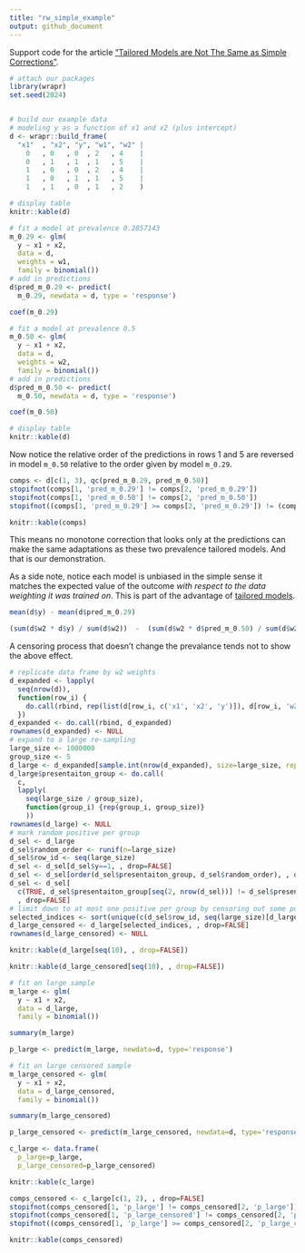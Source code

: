 ```yaml
---
title: "rw_simple_example"
output: github_document
---
```


Support code for the article ["Tailored Models are Not The Same as Simple Corrections"](https://win-vector.com/2020/10/11/tailored-models-are-not-the-same-as-simple-corrections/).


```r
# attach our packages
library(wrapr)
set.seed(2024)


# build our example data
# modeling y as a function of x1 and x2 (plus intercept)
d <- wrapr::build_frame(
  "x1"  , "x2", "y", "w1", "w2" |
    0   , 0   , 0  , 2   , 4    |
    0   , 1   , 1  , 1   , 5    |
    1   , 0   , 0  , 2   , 4    |
    1   , 0   , 1  , 1   , 5    |
    1   , 1   , 0  , 1   , 2    )

# display table
knitr::kable(d)
```

```r
# fit a model at prevalence 0.2857143
m_0.29 <- glm(
  y ~ x1 + x2,
  data = d,
  weights = w1,
  family = binomial())
# add in predictions
d$pred_m_0.29 <- predict(
  m_0.29, newdata = d, type = 'response')

coef(m_0.29)
```

```r
# fit a model at prevalence 0.5
m_0.50 <- glm(
  y ~ x1 + x2,
  data = d,
  weights = w2,
  family = binomial())
# add in predictions
d$pred_m_0.50 <- predict(
  m_0.50, newdata = d, type = 'response')

coef(m_0.50)
```

```r
# display table
knitr::kable(d)
```

Now notice the relative order of the predictions in rows 1 and 5 are reversed in model `m_0.50` relative to the order given by model `m_0.29`.

```r
comps <- d[c(1, 3), qc(pred_m_0.29, pred_m_0.50)]
stopifnot(comps[1, 'pred_m_0.29'] != comps[2, 'pred_m_0.29'])
stopifnot(comps[1, 'pred_m_0.50'] != comps[2, 'pred_m_0.50'])
stopifnot((comps[1, 'pred_m_0.29'] >= comps[2, 'pred_m_0.29']) != (comps[1, 'pred_m_0.50'] >= comps[2, 'pred_m_0.50']))

knitr::kable(comps)
```

This means no monotone correction that looks only at the predictions can make the same adaptations as these two prevalence tailored models. And that is our demonstration. 

As a side note, notice each model is unbiased in the simple sense it matches the expected value of the outcome *with respect to the data weighting it was trained on*. This is part of the advantage of [tailored models](https://win-vector.com/2020/10/10/upcoming-series-probability-model-homotopy/).

```r
mean(d$y) - mean(d$pred_m_0.29)

(sum(d$w2 * d$y) / sum(d$w2))  -  (sum(d$w2 * d$pred_m_0.50) / sum(d$w2))
```


A censoring process that doesn't change the prevalance tends not to show the above effect.

```r
# replicate data frame by w2 weights
d_expanded <- lapply(
  seq(nrow(d)),
  function(row_i) {
    do.call(rbind, rep(list(d[row_i, c('x1', 'x2', 'y')]), d[row_i, 'w2']))
  })
d_expanded <- do.call(rbind, d_expanded)
rownames(d_expanded) <- NULL
# expand to a large re-sampling
large_size <- 1000000
group_size <- 5
d_large <- d_expanded[sample.int(nrow(d_expanded), size=large_size, replace=TRUE) , , drop=FALSE]
d_large$presentaiton_group <- do.call(
  c, 
  lapply(
    seq(large_size / group_size), 
    function(group_i) {rep(group_i, group_size)}
    ))
rownames(d_large) <- NULL
# mark random positive per group
d_sel <- d_large
d_sel$random_order <- runif(n=large_size)
d_sel$row_id <- seq(large_size)
d_sel <- d_sel[d_sel$y==1, , drop=FALSE]
d_sel <- d_sel[order(d_sel$presentaiton_group, d_sel$random_order), , drop=FALSE]
d_sel <- d_sel[
  c(TRUE, d_sel$presentaiton_group[seq(2, nrow(d_sel))] != d_sel$presentaiton_group[seq(nrow(d_sel)-1)]),
  , drop=FALSE]
# limit down to at most one positive per group by censoring out some positive rows
selected_indices <- sort(unique(c(d_sel$row_id, seq(large_size)[d_large$y == 0])))
d_large_censored <- d_large[selected_indices, , drop=FALSE]
rownames(d_large_censored) <- NULL
```

```r
knitr::kable(d_large[seq(10), , drop=FALSE])
```

```r
knitr::kable(d_large_censored[seq(10), , drop=FALSE])
```


```r
# fit on large sample
m_large <- glm(
  y ~ x1 + x2,
  data = d_large,
  family = binomial())

summary(m_large)
```

```r
p_large <- predict(m_large, newdata=d, type='response')

```



```r
# fit on large censored sample
m_large_censored <- glm(
  y ~ x1 + x2,
  data = d_large_censored,
  family = binomial())

summary(m_large_censored)
```

```r
p_large_censored <- predict(m_large_censored, newdata=d, type='response')

```

```r
c_large <- data.frame(
  p_large=p_large, 
  p_large_censored=p_large_censored)

knitr::kable(c_large)
```


```r
comps_censored <- c_large[c(1, 2), , drop=FALSE]
stopifnot(comps_censored[1, 'p_large'] != comps_censored[2, 'p_large'])
stopifnot(comps_censored[1, 'p_large_censored'] != comps_censored[2, 'p_large_censored'])
stopifnot((comps_censored[1, 'p_large'] >= comps_censored[2, 'p_large_censored']) != (comps_censored[1, 'pred_m_0.50'] >= comps_censored[2, 'p_large_censored']))

knitr::kable(comps_censored)
```

